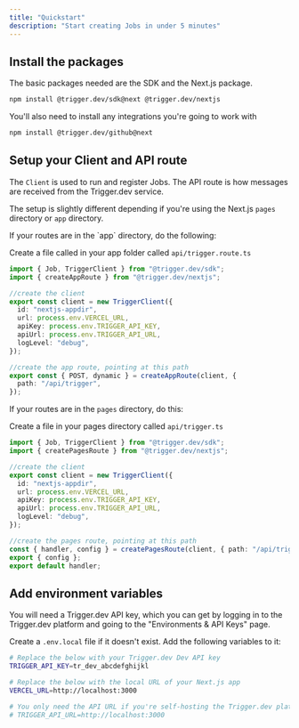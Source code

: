 ```yaml
---
title: "Quickstart"
description: "Start creating Jobs in under 5 minutes"
---
```


## Install the packages

The basic packages needed are the SDK and the Next.js package.

```bash
npm install @trigger.dev/sdk@next @trigger.dev/nextjs
```

You'll also need to install any integrations you're going to work with

```bash
npm install @trigger.dev/github@next
```

## Setup your Client and API route

The `Client` is used to run and register Jobs. The API route is how messages are received from the Trigger.dev service.

The setup is slightly different depending if you're using the Next.js `pages` directory or `app` directory.

<Tabs>
  <Tab title="App directory">
If your routes are in the `app` directory, do the following:

Create a file called in your app folder called `api/trigger.route.ts`

```typescript app/api/trigger/route.ts
import { Job, TriggerClient } from "@trigger.dev/sdk";
import { createAppRoute } from "@trigger.dev/nextjs";

//create the client
export const client = new TriggerClient({
  id: "nextjs-appdir",
  url: process.env.VERCEL_URL,
  apiKey: process.env.TRIGGER_API_KEY,
  apiUrl: process.env.TRIGGER_API_URL,
  logLevel: "debug",
});

//create the app route, pointing at this path
export const { POST, dynamic } = createAppRoute(client, {
  path: "/api/trigger",
});
```

  </Tab>
  <Tab title="Pages directory">

If your routes are in the `pages` directory, do this:

Create a file in your pages directory called `api/trigger.ts`

```typescript pages/api/trigger.ts
import { Job, TriggerClient } from "@trigger.dev/sdk";
import { createPagesRoute } from "@trigger.dev/nextjs";

//create the client
export const client = new TriggerClient({
  id: "nextjs-appdir",
  url: process.env.VERCEL_URL,
  apiKey: process.env.TRIGGER_API_KEY,
  apiUrl: process.env.TRIGGER_API_URL,
  logLevel: "debug",
});

//create the pages route, pointing at this path
const { handler, config } = createPagesRoute(client, { path: "/api/trigger" });
export { config };
export default handler;
```

  </Tab>
</Tabs>

## Add environment variables

You will need a Trigger.dev API key, which you can get by logging in to the Trigger.dev platform and going to the "Environments & API Keys" page.

Create a `.env.local` file if it doesn't exist. Add the following variables to it:

```bash .env.local
# Replace the below with your Trigger.dev Dev API key
TRIGGER_API_KEY=tr_dev_abcdefghijkl

# Replace the below with the local URL of your Next.js app
VERCEL_URL=http://localhost:3000

# You only need the API URL if you're self-hosting the Trigger.dev platform
# TRIGGER_API_URL=http://localhost:3000
```
